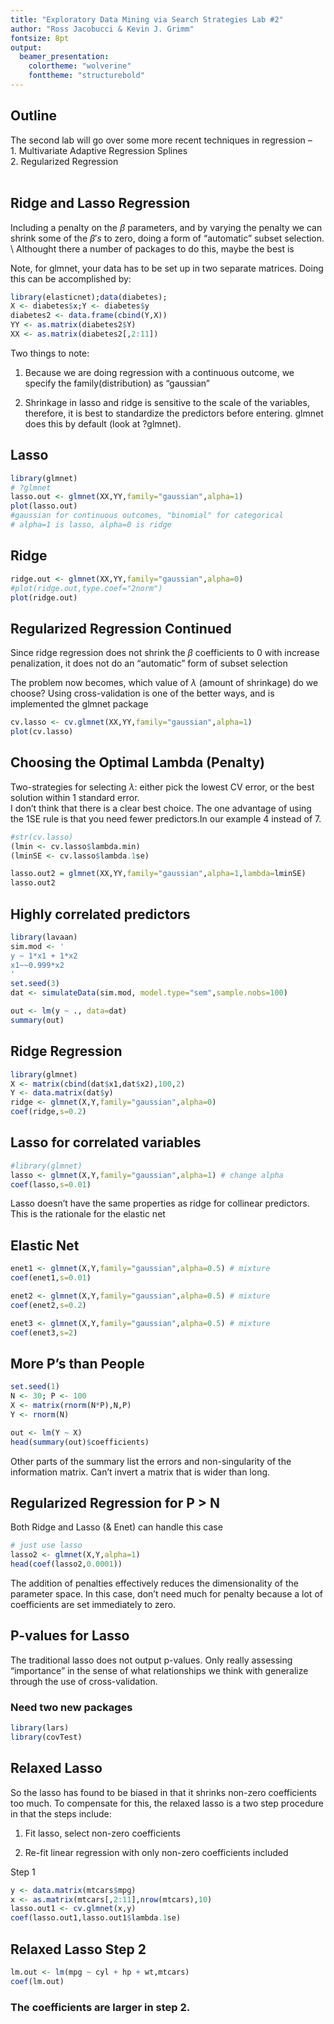 ```yaml
---
title: "Exploratory Data Mining via Search Strategies Lab #2"
author: "Ross Jacobucci & Kevin J. Grimm"
fontsize: 8pt
output:
  beamer_presentation:
    colortheme: "wolverine"
    fonttheme: "structurebold"
---
```

## Outline


The second lab will go over some more recent techniques in regression -- 
\
1. Multivariate Adaptive Regression Splines
\
2. Regularized Regression
\
\

## Ridge and Lasso Regression
Including a penalty on the $\beta$ parameters, and by varying the penalty we can shrink some of the $\beta's$ to zero, doing a form of "automatic" subset selection.
\\
Althought there a number of packages to do this, maybe the best is \textit{glmnet}

Note, for glmnet, your data has to be set up in two separate matrices. Doing this can be accomplished by:
```r

library(elasticnet);data(diabetes);
X <- diabetes$x;Y <- diabetes$y
diabetes2 <- data.frame(cbind(Y,X))
YY <- as.matrix(diabetes2$Y)
XX <- as.matrix(diabetes2[,2:11])

```

Two things to note:

1. Because we are doing regression with a continuous outcome, we specify the family(distribution) as "gaussian"

2. Shrinkage in lasso and ridge is sensitive to the scale of the variables, therefore, it is best to standardize the predictors before entering. glmnet does this by default (look at ?glmnet).

## Lasso
```r
library(glmnet)
# ?glmnet
lasso.out <- glmnet(XX,YY,family="gaussian",alpha=1)
plot(lasso.out)
#gaussian for continuous outcomes, "binomial" for categorical
# alpha=1 is lasso, alpha=0 is ridge
```

## Ridge
```r
ridge.out <- glmnet(XX,YY,family="gaussian",alpha=0)
#plot(ridge.out,type.coef="2norm")
plot(ridge.out)
```

## Regularized Regression Continued
Since ridge regression does not shrink the $\beta$ coefficients to 0 with increase penalization, it does not do an "automatic" form of subset selection

The problem now becomes, which value of $\lambda$ (amount of shrinkage) do we choose? Using cross-validation is one of the better ways, and is implemented the glmnet package

```r
cv.lasso <- cv.glmnet(XX,YY,family="gaussian",alpha=1)
plot(cv.lasso)
```

## Choosing the Optimal Lambda (Penalty)

Two-strategies for selecting $\lambda$: either pick the lowest CV error, or the best solution within 1 standard error.
\
I don't think that there is a clear best choice. The one advantage of using the 1SE rule is that you need fewer predictors.In our example 4 instead of 7.

```r
#str(cv.lasso)
(lmin <- cv.lasso$lambda.min)
(lminSE <- cv.lasso$lambda.1se)

lasso.out2 = glmnet(XX,YY,family="gaussian",alpha=1,lambda=lminSE)
lasso.out2

```

## Highly correlated predictors

```r
library(lavaan)
sim.mod <- '
y ~ 1*x1 + 1*x2
x1~~0.999*x2
'
set.seed(3)
dat <- simulateData(sim.mod, model.type="sem",sample.nobs=100)

out <- lm(y ~ ., data=dat)
summary(out)
```

## Ridge Regression

```r
library(glmnet)
X <- matrix(cbind(dat$x1,dat$x2),100,2)
Y <- data.matrix(dat$y)
ridge <- glmnet(X,Y,family="gaussian",alpha=0)
coef(ridge,s=0.2)

```

## Lasso for correlated variables

```r
#library(glmnet)
lasso <- glmnet(X,Y,family="gaussian",alpha=1) # change alpha
coef(lasso,s=0.01)

```

Lasso doesn't have the same properties as ridge for collinear predictors. This is the rationale for the elastic net

## Elastic Net
```r
enet1 <- glmnet(X,Y,family="gaussian",alpha=0.5) # mixture
coef(enet1,s=0.01)

```

```r
enet2 <- glmnet(X,Y,family="gaussian",alpha=0.5) # mixture
coef(enet2,s=0.2)

```

```r
enet3 <- glmnet(X,Y,family="gaussian",alpha=0.5) # mixture
coef(enet3,s=2)

```



## More P's than People


```r
set.seed(1)
N <- 30; P <- 100
X <- matrix(rnorm(N*P),N,P)
Y <- rnorm(N)

out <- lm(Y ~ X)
head(summary(out)$coefficients)
```

Other parts of the summary list the errors and non-singularity of the information matrix. Can't invert a matrix that is wider than long.

## Regularized Regression for P > N

Both Ridge and Lasso (& Enet) can handle this case
```r
# just use lasso 
lasso2 <- glmnet(X,Y,alpha=1)
head(coef(lasso2,0.0001))

```

The addition of penalties effectively reduces the dimensionality of the parameter space. In this case, don't need much for penalty because a lot of coefficients are set immediately to zero.

## P-values for Lasso

The traditional lasso does not output p-values. Only really assessing "importance" in the sense of what relationships we think with generalize through the use of cross-validation.

### Need two new packages
```r
library(lars)
library(covTest)
```



## Relaxed Lasso

So the lasso has found to be biased in that it shrinks non-zero coefficients too much. To compensate for this, the relaxed lasso is a two step procedure in that the steps include:

1. Fit lasso, select non-zero coefficients

2. Re-fit linear regression with only non-zero coefficients included

Step 1
```r
y <- data.matrix(mtcars$mpg)
x <- as.matrix(mtcars[,2:11],nrow(mtcars),10)
lasso.out1 <- cv.glmnet(x,y)
coef(lasso.out1,lasso.out1$lambda.1se)

```

## Relaxed Lasso Step 2

```r
lm.out <- lm(mpg ~ cyl + hp + wt,mtcars)
coef(lm.out)
```

### The coefficients are larger in step 2. 